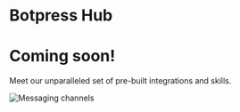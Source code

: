 # Botpress Hub

# Coming soon!

Meet our unparalleled set of pre-built integrations and skills.

![Messaging channels](/docs/content/hub.png)
